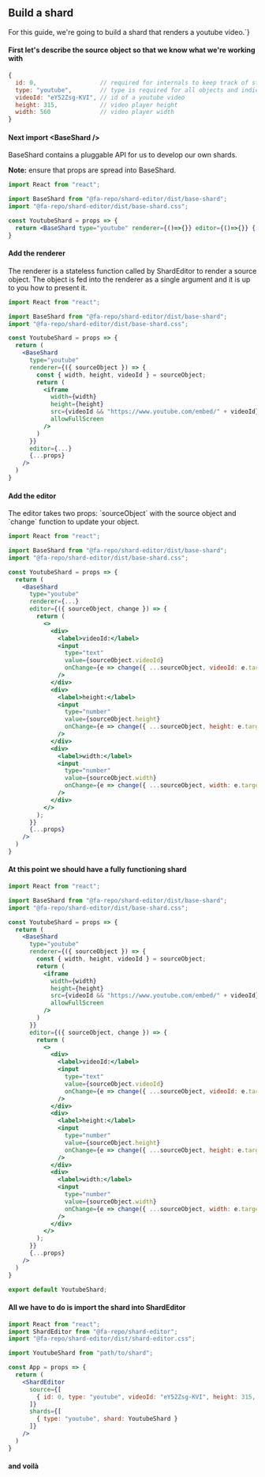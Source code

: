 
## Build a shard

For this guide, we're going to build a shard that renders a youtube video.`}

<CodeSample className="markdown-shard-code-example">
  <ShardEditor
    editable
    source={[{ id: 0, type: "youtube", videoId: "eY52Zsg-KVI", height: 315, width: 560 }]}
    shards={[{ type: "youtube", shard: YoutubeShard }]}
  />
</CodeSample>

#### First let's describe the source object so that we know what we're working with

```jsx
{
  id: 0,                  // required for internals to keep track of state
  type: "youtube",        // type is required for all objects and indicates to ShardEditor which renderer to use
  videoId: "eY52Zsg-KVI", // id of a youtube video
  height: 315,            // video player height
  width: 560              // video player width
}
```

#### Next import &lt;BaseShard />

BaseShard contains a pluggable API for us to develop our own shards.

**Note:** ensure that props are spread into BaseShard.
```jsx
import React from "react";

import BaseShard from "@fa-repo/shard-editor/dist/base-shard";
import "@fa-repo/shard-editor/dist/base-shard.css";

const YoutubeShard = props => {
  return <BaseShard type="youtube" renderer={()=>{}} editor={()=>{}} {...props} />
}
```

#### Add the renderer

The renderer is a stateless function called by ShardEditor to render a source object. The object is fed into the renderer as a single argument and it is up to you how to present it.

```jsx
import React from "react";

import BaseShard from "@fa-repo/shard-editor/dist/base-shard";
import "@fa-repo/shard-editor/dist/base-shard.css";

const YoutubeShard = props => {
  return (
    <BaseShard
      type="youtube"
      renderer={({ sourceObject }) => {
        const { width, height, videoId } = sourceObject;
        return (
          <iframe
            width={width}
            height={height}
            src={videoId && "https://www.youtube.com/embed/" + videoId}
            allowFullScreen
          />
        )
      }}
      editor={...}
      {...props}
    />
  )
}
```

#### Add the editor
The editor takes two props: \`sourceObject\` with the source object and \`change\` function to update your object.

```jsx
import React from "react";

import BaseShard from "@fa-repo/shard-editor/dist/base-shard";
import "@fa-repo/shard-editor/dist/base-shard.css";

const YoutubeShard = props => {
  return (
    <BaseShard
      type="youtube"
      renderer={...}
      editor={({ sourceObject, change }) => {
        return (
          <>
            <div>
              <label>videoId:</label>
              <input
                type="text"
                value={sourceObject.videoId}
                onChange={e => change({ ...sourceObject, videoId: e.target.value })}
              />
            </div>
            <div>
              <label>height:</label>
              <input
                type="number"
                value={sourceObject.height}
                onChange={e => change({ ...sourceObject, height: e.target.value }) }
              />
            </div>
            <div>
              <label>width:</label>
              <input
                type="number"
                value={sourceObject.width}
                onChange={e => change({ ...sourceObject, width: e.target.value })}
              />
            </div>
          </>
        );
      }}
      {...props}
    />
  )
}
```

#### At this point we should have a fully functioning shard
```jsx
import React from "react";

import BaseShard from "@fa-repo/shard-editor/dist/base-shard";
import "@fa-repo/shard-editor/dist/base-shard.css";

const YoutubeShard = props => {
  return (
    <BaseShard
      type="youtube"
      renderer={({ sourceObject }) => {
        const { width, height, videoId } = sourceObject;
        return (
          <iframe
            width={width}
            height={height}
            src={videoId && "https://www.youtube.com/embed/" + videoId}
            allowFullScreen
          />
        )
      }}
      editor={({ sourceObject, change }) => {
        return (
          <>
            <div>
              <label>videoId:</label>
              <input
                type="text"
                value={sourceObject.videoId}
                onChange={e => change({ ...sourceObject, videoId: e.target.value })}
              />
            </div>
            <div>
              <label>height:</label>
              <input
                type="number"
                value={sourceObject.height}
                onChange={e => change({ ...sourceObject, height: e.target.value }) }
              />
            </div>
            <div>
              <label>width:</label>
              <input
                type="number"
                value={sourceObject.width}
                onChange={e => change({ ...sourceObject, width: e.target.value })}
              />
            </div>
          </>
        );
      }}
      {...props}
    />
  )
}

export default YoutubeShard;
```

#### All we have to do is import the shard into ShardEditor

```jsx
import React from "react";
import ShardEditor from "@fa-repo/shard-editor";
import "@fa-repo/shard-editor/dist/shard-editor.css";

import YoutubeShard from "path/to/shard";

const App = props => {
  return (
    <ShardEditor
      source={[
        { id: 0, type: "youtube", videoId: "eY52Zsg-KVI", height: 315, width: 560 }
      ]}
      shards={[
        { type: "youtube", shard: YoutubeShard }
      ]}
    />
  )
}
```

#### and voilà

<CodeSample className="markdown-shard-code-example">
  <ShardEditor
    editable
    source={[
      {
        id: 0,
        type: "youtube",
        videoId: "eY52Zsg-KVI",
        height: 315,
        width: 560
      }
    ]}
    shards={[{ type: "youtube", shard: YoutubeShard }]}
  />
</CodeSample>
